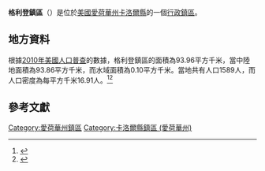 {{noteTA
|G1=USState
|G2=地名
|G3=Unit
}}
{{Infobox settlement
|official_name            = 格利登鎮區
|native_name = Glidden Township
|settlement_type          = [[行政鎮區|行政鎮區]]
|image_skyline            = 
|imagesize                = 
|image_map                = Map highlighting Glidden Township, Carroll County, Iowa.svg
|mapsize                  = 250px
|pushpin_map  =USA Iowa
|pushpin_label = 格利登鎮區
|pushpin_label_position   = top
|pushpin_map_caption      = 格利登鎮區在愛荷華州的位置
|subdivision_type         = [[世界政區索引|國家]]
|subdivision_type1        = [[美国州份|州份]]
|subdivision_type2        = [[愛荷華州行政区划|縣]]
|subdivision_name         = [[美国|美国]]
|subdivision_name1        = [[愛荷華州|愛荷華州]]
|subdivision_name2        = [[卡洛爾縣_(愛荷華州)|卡洛爾縣]]
|elevation_ft             = 1168
|elevation_m              = 356
|timezone                 = [[北美中部時區|北美中部時區]]
|area_total_km2           = 93.96
|area_land_km2            = 93.86
|area_water_km2           = 0.10
|area_total_sq_mi         = 
|area_land_sq_mi          = 
|area_water_sq_mi         = 
|population_as_of         = [[2010年美國人口普查|2010]]
|population_footnotes     = 
|population_total         = 1589
|population_density_km2   = auto
|population_density_sq_mi = auto
|utc_offset               = -6
|coordinates              = {{coord|42|04|46|N|94|41|05|W|type:city_region:US-AL_source:GNS-enwiki|display=inline,title}}
| coor_pinpoint           = 
| coordinates_footnotes   = 
|timezone_DST             = CDT
|utc_offset_DST           = -5
|postal_code_type         = [[美國郵區編號|郵區編號]]
|postal_code              = 
|area_code                = {{link-en|电话区号712|Area code 712|712}}
|blank_name = [[地名信息系统|GNIS ID]]
|blank_info = 467915
}}
'''格利登鎮區'''（{{lang-en|Glidden Township}}）是位於[[美國|美國]][[愛荷華州|愛荷華州]][[卡洛爾縣_(愛荷華州)|卡洛爾縣]]的一個[[行政鎮區|行政鎮區]]。

== 地方資料 ==
根據[[2010年美國人口普查|2010年美國人口普查]]的數據，格利登鎮區的面積為93.96平方千米，當中陸地面積為93.86平方千米，而水域面積為0.10平方千米。當地共有人口1589人，而人口密度為每平方千米16.91人。<ref name="GR8">{{cite web|url=http://factfinder2.census.gov|publisher=[[美国人口调查局|美国人口调查局]]|accessdate=2011-05-14|title=American FactFinder|archive-date=2013-09-11|archive-url=https://web.archive.org/web/20130911234518/http://factfinder2.census.gov/|dead-url=no}}</ref><ref>{{cite web|url=https://www.citypopulation.de/en/usa/iowa/admin/|title=USA: Iowa (Counties and Townships) - City Population}}</ref>

== 參考文獻 ==
{{reflist}}

{{卡洛爾縣 (愛荷華州)}}

{{DEFAULTSORT:Glidden Township}}
[[Category:愛荷華州鎮區|Category:愛荷華州鎮區]]
[[Category:卡洛爾縣鎮區_(愛荷華州)|Category:卡洛爾縣鎮區 (愛荷華州)]]

{{Iowa-geo-stub}}